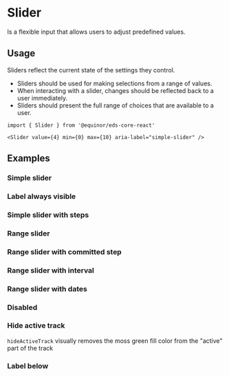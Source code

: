 
<Meta of={ComponentStories} />

# Slider

Is a flexible input that allows users to adjust predefined values.

<Links 
    ariaUrl="https://www.w3.org/WAI/ARIA/apg/patterns/slider/"
    figmaUrl="https://www.figma.com/file/0bGXR2sCwMVSDNyyzu5BXrO5/UI%E2%80%94User-Interface?node-id=17490%3A95"
    documentationUrl="https://eds.equinor.com/0b0c666ab/p/550c4f-slider/b/86826a"
    sourceUrl="https://github.com/equinor/design-system/blob/develop/packages/eds-core-react/src/components/Slider/Slider.tsx"
    npmUrl="https://www.npmjs.com/package/@equinor/eds-core-react"
/>

<Primary />
<Controls />

## Usage

Sliders reflect the current state of the settings they control.

<ul>
    <li>Sliders should be used for making selections from a range of values.</li>
    <li>When interacting with a slider, changes should be reflected back to a user immediately.</li>
    <li>Sliders should present the full range of choices that are available to a user.</li>
</ul>

```tsx
import { Slider } from '@equinor/eds-core-react'

<Slider value={4} min={0} max={10} aria-label="simple-slider" />
```

## Examples

### Simple slider

<Canvas of={ComponentStories.SimpleSlider} />

### Label always visible

<Canvas of={ComponentStories.LabelAlwaysOn} />

### Simple slider with steps

<Canvas of={ComponentStories.SimpleSliderWithSteps} />

### Range slider

<Canvas of={ComponentStories.RangeSlider} />

### Range slider with committed step

<Canvas of={ComponentStories.RangeSliderWithCommittedStep} />

### Range slider with interval

<Canvas of={ComponentStories.RangeSliderWithInterval} />

### Range slider with dates

<Canvas of={ComponentStories.RangeSliderWithDates} />

### Disabled

<Canvas of={ComponentStories.Disabled} />

### Hide active track
`hideActiveTrack` visually removes the moss green fill color from the "active" part of the track
<Canvas of={ComponentStories.HideActiveTrack} />

### Label below

<Canvas of={ComponentStories.SliderStack} />
